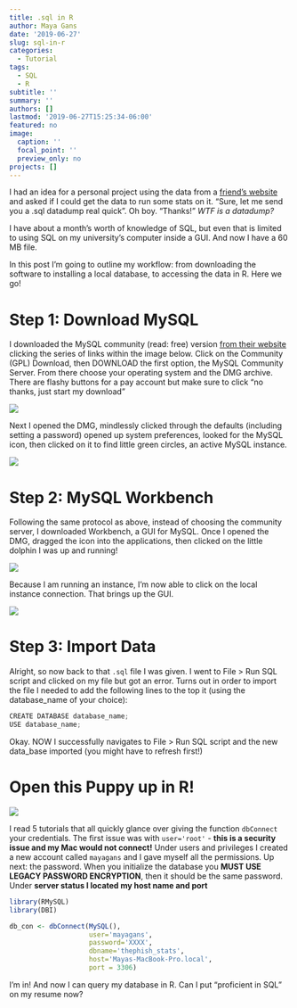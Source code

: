 ```yaml
---
title: .sql in R
author: Maya Gans
date: '2019-06-27'
slug: sql-in-r
categories:
  - Tutorial
tags:
  - SQL
  - R
subtitle: ''
summary: ''
authors: []
lastmod: '2019-06-27T15:25:34-06:00'
featured: no
image:
  caption: ''
  focal_point: ''
  preview_only: no
projects: []
---
```


I had an idea for a personal project using the data from a [friend's website](stats.thephish.fm) and asked if I could get the data to run some stats on it. "Sure, let me send you a .sql datadump real quick". Oh boy. "Thanks!" *WTF is a datadump?*

I have about a month's worth of knowledge of SQL, but even that is limited to using SQL on my university's computer inside a GUI. And now I have a 60 MB file. 

In this post I'm going to outline my workflow: from downloading the software to installing a local database, to accessing the data in R. Here we go!

# Step 1: Download MySQL
I downloaded the MySQL community (read: free) version [from their website](https://dev.mysql.com/downloads/file/?id=486026) clicking the series of links within the image below. Click on the Community (GPL) Download, then DOWNLOAD the first option, the MySQL Community Server. From there choose your operating system and the DMG archive. There are flashy buttons for a pay account but make sure to click "no thanks, just start my download"

![](img1.png)


Next I opened the DMG, mindlessly clicked through the defaults (including setting a password) opened up system preferences, looked for the MySQL icon, then clicked on it to find little green circles, an active MySQL instance. 

![](img2.png)

# Step 2: MySQL Workbench
Following the same protocol as above, instead of choosing the community server, I downloaded Workbench, a GUI for MySQL. Once I opened the DMG, dragged the icon into the applications, then clicked on the little dolphin I was up and running! 

![](img3.png)


Because I am running an instance, I'm now able to click on the local instance connection. That brings up the GUI.

![](img4.png)

# Step 3: Import Data

Alright, so now back to that `.sql` file I was given. I went to File > Run SQL script and clicked on my file but got an error. Turns out in order to import the file I needed to add the following lines to the top it (using the database_name of your choice):

```js
CREATE DATABASE database_name;
USE database_name;
```

Okay. NOW I successfully navigates to File > Run SQL script and the new data_base imported (you might have to refresh first!)

# Open this Puppy up in R!

![](img5.png)

I read 5 tutorials that all quickly glance over giving the function `dbConnect` your credentials. The first issue was with `user='root'` - **this is a security issue and my Mac would not connect!** Under users and privileges I created a new account called `mayagans` and I gave myself all the permissions. Up next: the password. When you initialize the database you **MUST USE LEGACY PASSWORD ENCRYPTION**, then it should be the same password. Under **server status I located my host name and port**

```r
library(RMySQL)
library(DBI)

db_con <- dbConnect(MySQL(), 
                    user='mayagans', 
                    password='XXXX', 
                    dbname='thephish_stats', 
                    host='Mayas-MacBook-Pro.local',
                    port = 3306)
```

I'm in! And now I can query my database in R. Can I put "proficient in SQL" on my resume now?